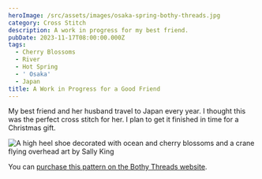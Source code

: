 ```yaml
---
heroImage: /src/assets/images/osaka-spring-bothy-threads.jpg
category: Cross Stitch
description: A work in progress for my best friend.
pubDate: 2023-11-17T08:00:00.000Z
tags:
  - Cherry Blossoms
  - River
  - Hot Spring
  - ' Osaka'
  - Japan
title: A Work in Progress for a Good Friend
---
```


My best friend and her husband travel to Japan every year. I thought this was the perfect cross stitch for her. I plan to get it finished in time for a Christmas gift.

![A high heel shoe decorated with ocean and cherry blossoms and a crane flying overhead art by Sally King](../../assets/images/osaka-spring-wip.jpg 'Art by Sally King')

You can [purchase this pattern on the Bothy Threads website](https://www.bothythreads.com/shop/kits/osaka-spring 'UK Cross Stitch Kit Store Bothy Threads').
